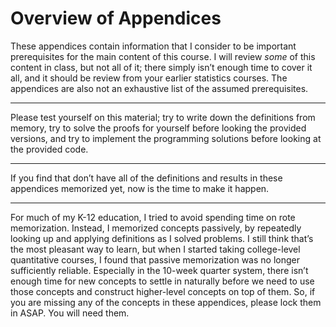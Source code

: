 # Overview of Appendices

These appendices contain information that I consider to be 
important prerequisites for the main content of this course.
I will review *some* of this content in class, 
but not all of it;
there simply isn't enough time to cover it all, 
and it should be review from your earlier statistics courses.
The appendices are also not an exhaustive list 
of the assumed prerequisites.

---

Please test yourself on this material; 
try to write down the definitions from memory,
try to solve the proofs for yourself 
before looking the provided versions, 
and 
try to implement the programming solutions 
before looking at the provided code.

---

If you find that don't have all of 
the definitions and results in these appendices 
memorized yet,
now is the time to make it happen.

---

::: notes
For much of my K-12 education, 
I tried to avoid spending time on rote memorization.
Instead, I memorized concepts passively,
by repeatedly looking up and applying definitions 
as I solved problems.
I still think that's the most pleasant way to learn,
but when I started taking college-level quantitative courses,
I found that passive memorization was no longer sufficiently reliable.
Especially in the 10-week quarter system, 
there isn't enough time 
for new concepts to settle in naturally 
before we need to 
use those concepts and 
construct higher-level concepts on top of them.
So, if you are missing any of the concepts in these appendices,
please lock them in ASAP.
You will need them.
:::
